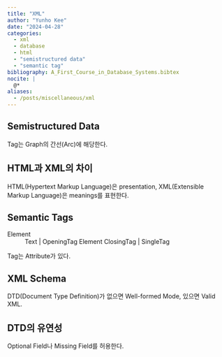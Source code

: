 ```yaml
---
title: "XML"
author: "Yunho Kee"
date: "2024-04-28"
categories:
  - xml
  - database
  - html
  - "semistructured data"
  - "semantic tag"
bibliography: A_First_Course_in_Database_Systems.bibtex
nocite: |
  @*
aliases:
  - /posts/miscellaneous/xml
---
```


## Semistructured Data

Tag는 Graph의 간선(Arc)에 해당한다.

## HTML과 XML의 차이

HTML(Hypertext Markup Language)은 presentation, XML(Extensible Markup Language)은 meanings를 표현한다.

## Semantic Tags

Element
: Text | OpeningTag Element ClosingTag | SingleTag

Tag는 Attribute가 있다.

## XML Schema

DTD(Document Type Definition)가 없으면 Well-formed Mode, 있으면 Valid XML.

## DTD의 유연성

Optional Field나 Missing Field를 허용한다.